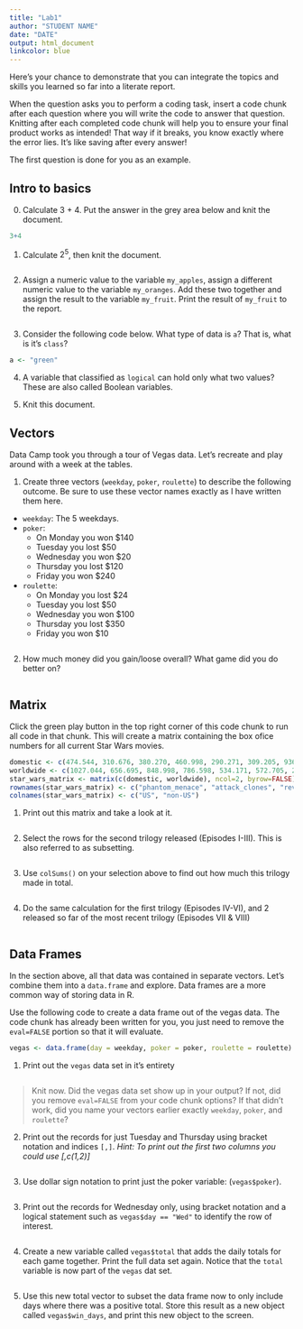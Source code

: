 ```yaml
---
title: "Lab1"
author: "STUDENT NAME"
date: "DATE"
output: html_document
linkcolor: blue
---
```


Here's your chance to demonstrate that you can integrate the topics and skills you learned so far into a literate report. 

When the question asks you to perform a coding task, insert a code chunk after each question where you will write the code to answer that question. Knitting after each completed code chunk will help you to ensure your final product works as intended! That way if it breaks, you know exactly where the error lies. It's like saving after every answer!

The first question is done for you as an example. 

## Intro to basics

0. Calculate 3 + 4. Put the answer in the grey area below and knit the document. 
```r
3+4
```


1. Calculate $2^5$, then knit the document. 
```r

```

2. Assign a numeric value to the variable `my_apples`, assign a different numeric value to the variable `my_oranges`. Add these two together and assign the result to the variable `my_fruit`. Print the result of `my_fruit` to the report. 
```r

```

3. Consider the following code below. What type of data is `a`? That is, what is it's `class`? 
```r
a <- "green"
```


4. A variable that classified as `logical` can hold only what two values? These are also called Boolean variables. 


5. Knit this document. 

## Vectors

Data Camp took you through a tour of Vegas data. Let's recreate and play around with a week at the tables. 

1. Create three vectors (`weekday`, `poker`, `roulette`) to describe the following outcome. Be sure to use these vector names exactly as I have written them here. 

* `weekday`: The 5 weekdays.
* `poker`: 
    - On Monday you won $140
    - Tuesday you lost $50
    - Wednesday you won $20
    - Thursday you lost $120
    - Friday you won $240
* `roulette`:
    - On Monday you lost $24
    - Tuesday you lost $50
    - Wednesday you won $100
    - Thursday you lost $350
    - Friday you won $10

```r

```

2. How much money did you gain/loose overall? What game did you do better on? 
```r

```

## Matrix

Click the green play button in the top right corner of this code chunk to run all code in that chunk. This will create a matrix containing the box ofice numbers for all current Star Wars movies. 

```r
domestic <- c(474.544, 310.676, 380.270, 460.998, 290.271, 309.205, 936.662, 321.282)
worldwide <- c(1027.044, 656.695, 848.998, 786.598, 534.171, 572.705, 2058.662, 635.282)
star_wars_matrix <- matrix(c(domestic, worldwide), ncol=2, byrow=FALSE)
rownames(star_wars_matrix) <- c("phantom_menace", "attack_clones", "reveng_sith", "new_hope", "empire_strikes", "return_jedi", "force_awakens", "last_jedi")
colnames(star_wars_matrix) <- c("US", "non-US")
```

1. Print out this matrix and take a look at it. 
```r

```


2. Select the rows for the second trilogy released (Episodes I-III). This is also referred to as subsetting.
```r

```

3. Use `colSums()` on your selection above to find out how much this trilogy made in total. 

```r

```

4. Do the same calculation for the first trilogy (Episodes IV-VI), and 2 released so far of the most recent trilogy (Episodes VII & VIII) 

```r

```



## Data Frames
In the section above, all that data was contained in separate vectors. Let's combine them into a `data.frame` and explore. Data frames are a more common way of storing data in R. 

Use the following code to create a data frame out of the vegas data. The code chunk has already been written for you, you just need to remove the `eval=FALSE` portion so that it will evaluate. 
```r
vegas <- data.frame(day = weekday, poker = poker, roulette = roulette)
```

1. Print out the `vegas` data set in it's entirety
```r

```

> Knit now. Did the vegas data set show up in your output? 
> If not, did you remove `eval=FALSE` from your code chunk options? 
> If that didn't work, did you name your vectors earlier exactly `weekday`, `poker`, and `roulette`?


2. Print out the records for just Tuesday and Thursday using bracket notation 
and indices `[,]`. _Hint: To print out the first two columns you could use [,c(1,2)]_
```r

```

3. Use dollar sign notation to print just the poker variable: (`vegas$poker`).
```r

```


3. Print out the records for Wednesday only, using bracket notation and a logical statement such
as `vegas$day == "Wed"` to identify the row of interest. 
```r

```


4. Create a new variable called `vegas$total` that adds the daily totals for each
game together. Print the full data set again. Notice that the `total` variable is now 
part of the `vegas` dat set. 
```r

```

5. Use this new total vector to subset the data frame now to only include days
where there was a positive total. Store this result as a new object called 
`vegas$win_days`, and print this new object to the screen. 
```r

```
